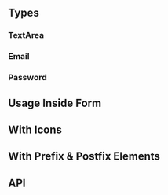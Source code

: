 
<Meta
    title="Components/Display/TextInput"
    of={TextInputStories}
/>

<Title>TextInput</Title>

<div className="w-[360px] max-w-full">
    <SingleLineCodeBlock text={`import { TextInput } from 'chaya-ui';`} />
</div>

<Primary />


## Types

### TextArea


### Email


### Password


## Usage Inside Form


## With Icons


## With Prefix & Postfix Elements


## API

<ArgTypes />